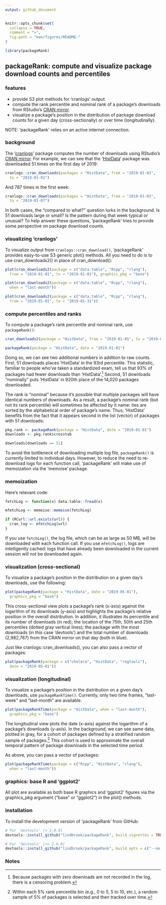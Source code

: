 ```yaml
---
output: github_document
---
```


<!-- README.md is generated from README.Rmd. Please edit that file -->

```r
knitr::opts_chunk$set(
  collapse = TRUE,
  comment = ">",
  fig.path = "man/figures/README-"
)
```

```r
library(packageRank)
```

## packageRank: compute and visualize package download counts and percentiles

### features

* provide S3 plot methods for 'cranlogs' output.
* compute the rank percentile and nominal rank of a package's downloads from RStudio's [CRAN mirror](http://cran-logs.rstudio.com).
* visualize a package's position in the  distribution of package download counts for a given day (cross-sectionally) or over time (longitudinally).

NOTE: 'packageRank' relies on an active internet connection.

### background

The '[cranlogs](https://cran.r-project.org/package=cranlogs)' package computes the number of downloads using RStudio's [CRAN mirror](http://cran-logs.rstudio.com). For example, we can see that the '[HistData](https://cran.r-project.org/package=HistData)' package was downloaded 51 times on the first day of 2019:

```r
cranlogs::cran_downloads(packages = "HistData", from = "2019-01-01",
  to = "2019-01-01")
```

And 787 times in the first week:

```r
cranlogs::cran_downloads(packages = "HistData", from = "2019-01-01",
  to = "2019-01-07")
```

In both cases, the "compared to what?" question lurks in the background. Is 51 downloads large or small? Is the pattern during that week typical or unusual? To help answer these questions, 'packageRank' tries to provide some perspective on package download counts.

### visualizing 'cranlogs'

To visualize output from `cranlogs::cran_download()`, 'packageRank' provides easy-to-use S3 generic plot() methods. All you need to do is to use cran_downloads2() in place of cran_download():

```r
plot(cran_downloads2(package = c("data.table", "Rcpp", "rlang"),
  from = "2019-01-01", to = "2019-01-01"), graphics_pkg = "base")
```

```r
plot(cran_downloads2(package = c("data.table", "Rcpp", "rlang"),
  when = "last-month"))
```

```r
plot(cran_downloads2(package = c("data.table", "Rcpp", "rlang"),
  from = "2019-01-01", to = "2019-01-31"))
```

### compute percentiles and ranks

To compute a package's rank percentile and nominal rank, use `packageRank()`:

```r
cran_downloads2(package = "HistData", from = "2019-01-01", to = "2019-01-01")

packageRank(package = "HistData", date = "2019-01-01")
```

Doing so, we can see two additional numbers in addition to raw counts. First, 51 downloads places 'HistData' in the 93rd percentile. This statistic, familiar to people who've taken a standardized exam, tell us that 93% of packages had fewer downloads than 'HistData'.^[Because packages with zero downloads are not recorded in the log, there is a censoring problem.] Second, 51 downloads "nominally" puts 'HistData' in 920th place of the 14,020 packages downloaded.

The rank is "nominal" because it's possible that multiple packages will have identical numbers of downloads. As a result, a package's nominal rank (but not its rank percentile) will sometimes be affected by it name: ties are sorted by the alphabetical order of package's name. Thus, 'HistData' benefits from the fact that it appears second in the list (vector) of packages with 51 downloads:

```r
pkg.rank <- packageRank(package = "HistData", date = "2019-01-01")
downloads <- pkg.rank$crosstab

downloads[downloads == 51]
```

To avoid the bottleneck of downloading multiple log file, `packageRank()` is currently limited to individual days. However, to reduce the need to re-download logs for each function call, 'packageRank' will make use of memoization via the 'memoise' package.

### memoization

Here's relevant code:

```r
fetchLog <- function(x) data.table::fread(x)

mfetchLog <- memoise::memoise(fetchLog)

if (RCurl::url.exists(url)) {
  cran_log <- mfetchLog(url)
}
```

If you use `fetchLog()`, the log file, which can be as large as 50 MB, will be downloaded with each function call. If you use `mfetchLog()`, logs are intelligently cached: logs that have already been downloaded in the current session will not be downloaded again.

### visualization (cross-sectional)

To visualize a package's position in the distribution on a given day's downloads, use the following:

```r
plot(packageRank(package = "HistData", date = "2019-05-01"),
  graphics_pkg = "base")
```

This cross-sectional view plots a package's rank (x-axis) against the logarithm of its downloads (y-axis) and highlights the package's relative position in the overall distribution. In addition, it illustrates its percentile and its number of downloads (in red); the location of the 75th, 50th and 25th percentiles (dotted gray vertical lines); the package with the most downloads (in this case 'devtools') and the total number of downloads (2,982,767) from the CRAN mirror on that day (both in blue).

Just like cranlogs::cran_downloads(), you can also pass a vector of packages:

```r
plot(packageRank(package = c("cholera", "HistData", "regtools"),
  date = "2019-05-01"))
```

### visualization (longitudinal)

To visualize a package's position in the distribution on a given day's downloads, use `packageRankTime()`. Currently, only two time frames, "last-week" and "last-month" are available.

```r
plot(packageRankTime(package = "HistData", when = "last-month"),
  graphics_pkg = "base")
```

The longitudinal view plots the date (x-axis) against the logarithm of a package's downloads (y-axis). In the background, we can see same data, plotted in gray, for a cohort of packages defined by a stratified random sample of packages.^[Within each 5% rank percentile bin (e.g., 0 to 5, 5 to 10, etc.), a random sample of 5% of packages is selected and then tracked over time.] This cohort is used to approximate the overall temporal pattern of package downloads in the selected time period.

As above, you can pass a vector of packages:

```r
plot(packageRankTime(package = c("Rcpp", "HistData", "rlang"),
  when = "last-month"))
```

### graphics: base R and 'ggplot2'

All plot are available as both base R graphics and 'ggplot2' figures via the graphics_pkg argument ("base" or "ggplot2") in the plot() methods.

### installation

To install the development version of 'packageRank' from GitHub:

```r
# For 'devtools' (< 2.0.0)
devtools::install_github("lindbrook/packageRank", build_vignettes = TRUE)

# For 'devtools' (>= 2.0.0)
devtools::install_github("lindbrook/packageRank", build_opts = c("--no-resave-data", "--no-manual"))
```

### Notes
